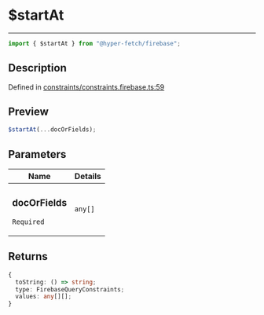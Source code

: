 # $startAt

<div class="api-docs__separator" data-reactroot="">

---

</div><div class="api-docs__import" data-reactroot="">

```ts
import { $startAt } from "@hyper-fetch/firebase";
```

</div><div class="api-docs__section">

## Description

</div><div class="api-docs__description"><span class="api-docs__do-not-parse">

</span></div><p class="api-docs__definition">

Defined in
[constraints/constraints.firebase.ts:59](https://github.com/BetterTyped/hyper-fetch/blob/c3e2c45/packages/adapter-firebase/src/constraints/constraints.firebase.ts#L59)

</p><div class="api-docs__section">

## Preview

</div><div class="api-docs__preview fn">

```ts
$startAt(...docOrFields);
```

</div><div class="api-docs__section">

## Parameters

</div><div class="api-docs__parameters">
<table>
  <tr>
    <th>Name</th>
    <th>Details</th>
  </tr>
<thead>
</thead>
<tbody>
<tr param-data="docOrFields">
  <td class="api-docs__param-name required">

### docOrFields

`Required`

</td><td class="api-docs__param-type">

`any[]`

</td></tr></tbody></table></div><div class="api-docs__section">

## Returns

</div><div class="api-docs__returns">

```ts
{
  toString: () => string;
  type: FirebaseQueryConstraints;
  values: any[][];
}
```

</div>
